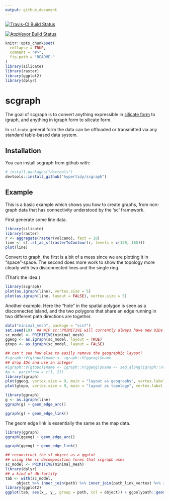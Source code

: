 ```yaml
---
output: github_document
---
```


<!-- README.md is generated from README.Rmd. Please edit that file -->

[![Travis-CI Build Status](https://travis-ci.org/hypertidy/scgraph.svg?branch=master)](https://travis-ci.org/hypertidy/scgraph)
 
[![AppVeyor Build Status](https://ci.appveyor.com/api/projects/status/github/hypertidy/scgraph?branch=master&svg=true)](https://ci.appveyor.com/project/hypertidy/scgraph)


```r
knitr::opts_chunk$set(
  collapse = TRUE,
  comment = "#>",
  fig.path = "README-"
)
library(silicate)
library(raster)
library(ggplot2)
library(dplyr)
```

# scgraph

The goal of scgraph is to convert anything expressible in [silicate form](https://github.com/hypertidy/silicate) to igraph, and anything in igraph form to silicate form.

In `silicate` general form the data can be offloaded or transmitted via any standard table-based
data system. 



## Installation

You can install scgraph from github with:

```r
# install.packages("devtools")
devtools::install_github("hypertidy/scgraph")
```

## Example

This is a basic example which shows you how to create graphs, from non-graph data that has connectivity understood by the 'sc' framework. 

First generate some line data. 


```r
library(silicate)
library(raster)
r <- aggregate(raster(volcano), fact = 10)
line <- sf::st_as_sf(rasterToContour(r, levels = c(130, 165)))
plot(line)
```

Convert to graph, the first is a bit of a mess since we are plotting it in "space"-space. The second does more work to show the topology more clearly with two disconnected lines and the single ring. 

(That's the idea.)

```r
library(scgraph)
plot(as.igraph(line), vertex.size = 5)
plot(as.igraph(line, layout = FALSE), vertex.size = 5)

```



Another example. Here the "hole" in the spatial polygon is seen as a disconnected
island, and the two polygons that share an edge running in two different path directions are together. 


```r
data("minimal_mesh", package = "scsf")
set.seed(10)  ## WIP sc::PRIMITIVE will currently always have new UIDs for the same data
sc_model <- PRIMITIVE(minimal_mesh)
ggeog <- as.igraph(sc_model, layout = TRUE)
gtopo <- as.igraph(sc_model, layout = FALSE)

## can't see how else to easily remove the geographic layout?
#igraph::V(gtopo)$name <- igraph::V(ggeog)$name
## drop IDs and use an integer
#igraph::V(gtopo)$name <- igraph::V(ggeog)$name <- seq_along(igraph::V(ggeog)$name)
#p <- par(mfrow = c(1, 2))
library(igraph)
plot(ggeog, vertex.size = 9, main = "layout as geography", vertex.label.dist= .7, vertex.label.cex = 1)
plot(gtopo, vertex.size = 9, main = "layout as topology", vertex.label.dist= .7, vertex.label.cex = 1)

```
```r
library(ggraph)
g <- as.igraph(line)
ggraph(g) + geom_edge_arc()

ggraph(g) + geom_edge_link() 


```


The geom edge link is essentially the same as the map data. 

```r
library(ggraph)
ggraph(ggeog) + geom_edge_arc()

ggraph(ggeog) + geom_edge_link() 

## reconstruct the sf object as a ggplot
## using the sc decomposition forms that scgraph uses
sc_model <- PRIMITIVE(minimal_mesh)
library(dplyr)
## a kind of db-fortify
tab <- with(sc_model, 
     object %>% inner_join(path) %>% inner_join(path_link_vertex) %>% inner_join(vertex))
library(ggplot2)
ggplot(tab, aes(x_, y_, group = path, col = object)) + ggpolypath::geom_polypath()
```
